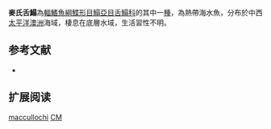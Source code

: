 {{Speciesbox
| name = 麥氏舌鰨
| image = Tongue Sole (Cynoglossus maccullochi) (8461247358).jpg
| image_width = 250px
| image_caption = 麥氏舌鰨
| status = DD
| status_system = IUCN3.1
| genus = Cynoglossus
| species = maccullochi
| authority = [[Norman|Norman]], [[1926|1926]]
| synonyms = *''Cynoglossus mccullochi,Norman, 1926''
}}

'''麥氏舌鰨'''為[[輻鰭魚綱|輻鰭魚綱]][[鰈形目|鰈形目]][[鰨亞目|鰨亞目]][[舌鰨科|舌鰨科]]的其中一[[種|種]]，為熱帶海水魚，分布於中西[[太平洋|太平洋]][[澳洲|澳洲]]海域，棲息在底層水域，生活習性不明。
==参考文献==
*{{FishBase_species|genus=Cynoglossus|species=maccullochi|year=2014|month=4}}

== 扩展阅读 ==
{{refbegin}}
{{wikispecies-inline|Cynoglossus maccullochi|麥氏舌鰨}}
{{refend}}
{{Taxonbar|from=Q960942}}

[[Category:舌鰨屬|maccullochi]]
[[Category:IUCN红色名录数据缺乏物种|CM]]

{{魚類小作品}}